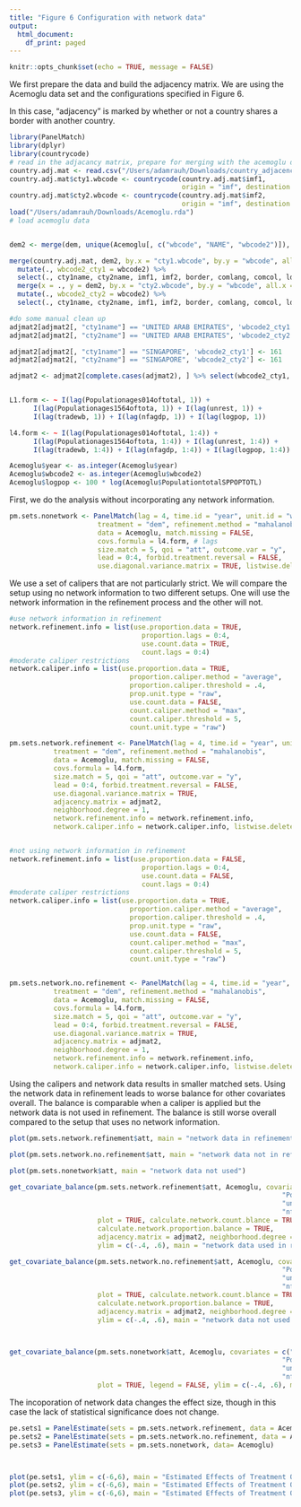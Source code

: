```yaml
---
title: "Figure 6 Configuration with network data"
output:
  html_document:
    df_print: paged
---
```


```r
knitr::opts_chunk$set(echo = TRUE, message = FALSE)
```

We first prepare the data and build the adjacency matrix. We are using the Acemoglu data set and the configurations specified in Figure 6. 

In this case, "adjacency" is marked by whether or not a country shares a border with another country. 
```r
library(PanelMatch)
library(dplyr)
library(countrycode)
# read in the adjacancy matrix, prepare for merging with the acemoglu data
country.adj.mat <- read.csv("/Users/adamrauh/Downloads/country_adjacency.csv")
country.adj.mat$cty1.wbcode <- countrycode(country.adj.mat$imf1, 
                                           origin = "imf", destination ="wb")
country.adj.mat$cty2.wbcode <- countrycode(country.adj.mat$imf2, 
                                           origin = "imf", destination ="wb")
load("/Users/adamrauh/Downloads/Acemoglu.rda")
# load acemoglu data


dem2 <- merge(dem, unique(Acemoglu[, c("wbcode", "NAME", "wbcode2")]), by = "wbcode2", all.x = TRUE) 

merge(country.adj.mat, dem2, by.x = "cty1.wbcode", by.y = "wbcode", all.x = TRUE) %>% 
  mutate(., wbcode2_cty1 = wbcode2) %>% 
  select(., cty1name, cty2name, imf1, imf2, border, comlang, comcol, ldist, wbcode2_cty1, cty1.wbcode, cty2.wbcode) %>% unique() %>%
  merge(x = ., y = dem2, by.x = "cty2.wbcode", by.y = "wbcode", all.x = TRUE) %>% 
  mutate(., wbcode2_cty2 = wbcode2) %>% 
  select(., cty1name, cty2name, imf1, imf2, border, comlang, comcol, ldist, wbcode2_cty1, wbcode2_cty2) %>% unique() -> adjmat2

#do some manual clean up
adjmat2[adjmat2[, "cty1name"] == "UNITED ARAB EMIRATES", 'wbcode2_cty1'] <- 185
adjmat2[adjmat2[, "cty2name"] == "UNITED ARAB EMIRATES", 'wbcode2_cty2'] <- 185

adjmat2[adjmat2[, "cty1name"] == "SINGAPORE", 'wbcode2_cty1'] <- 161
adjmat2[adjmat2[, "cty2name"] == "SINGAPORE", 'wbcode2_cty2'] <- 161

adjmat2 <- adjmat2[complete.cases(adjmat2), ] %>% select(wbcode2_cty1, wbcode2_cty2, border)


L1.form <- ~ I(lag(Populationages014oftotal, 1)) + 
      I(lag(Populationages1564oftota, 1)) + I(lag(unrest, 1)) + 
      I(lag(tradewb, 1)) + I(lag(nfagdp, 1)) + I(lag(logpop, 1))

l4.form <- ~ I(lag(Populationages014oftotal, 1:4)) + 
      I(lag(Populationages1564oftota, 1:4)) + I(lag(unrest, 1:4)) + 
      I(lag(tradewb, 1:4)) + I(lag(nfagdp, 1:4)) + I(lag(logpop, 1:4))

Acemoglu$year <- as.integer(Acemoglu$year)
Acemoglu$wbcode2 <- as.integer(Acemoglu$wbcode2)
Acemoglu$logpop <- 100 * log(Acemoglu$PopulationtotalSPPOPTOTL)
```

First, we do the analysis without incorporating any network information.
```r
pm.sets.nonetwork <- PanelMatch(lag = 4, time.id = "year", unit.id = "wbcode2", 
                      treatment = "dem", refinement.method = "mahalanobis", 
                      data = Acemoglu, match.missing = FALSE, 
                      covs.formula = l4.form, # lags
                      size.match = 5, qoi = "att", outcome.var = "y",
                      lead = 0:4, forbid.treatment.reversal = FALSE, 
                      use.diagonal.variance.matrix = TRUE, listwise.delete = TRUE)
```

We use a set of calipers that are not particularly strict. We will compare the setup using no network information to two different setups. One will use the network information in the refinement process and the other will not.  

```r

#use network information in refinement
network.refinement.info = list(use.proportion.data = TRUE,
                                 proportion.lags = 0:4,
                                 use.count.data = TRUE,
                                 count.lags = 0:4)
#moderate caliper restrictions
network.caliper.info = list(use.proportion.data = TRUE,
                              proportion.caliper.method = "average",
                              proportion.caliper.threshold = .4,
                              prop.unit.type = "raw",
                              use.count.data = FALSE,
                              count.caliper.method = "max",
                              count.caliper.threshold = 5,
                              count.unit.type = "raw")

pm.sets.network.refinement <- PanelMatch(lag = 4, time.id = "year", unit.id = "wbcode2", 
           treatment = "dem", refinement.method = "mahalanobis", 
           data = Acemoglu, match.missing = FALSE, 
           covs.formula = l4.form, 
           size.match = 5, qoi = "att", outcome.var = "y",
           lead = 0:4, forbid.treatment.reversal = FALSE, 
           use.diagonal.variance.matrix = TRUE, 
           adjacency.matrix = adjmat2,
           neighborhood.degree = 1,
           network.refinement.info = network.refinement.info,
           network.caliper.info = network.caliper.info, listwise.delete = TRUE)


#not using network information in refinement
network.refinement.info = list(use.proportion.data = FALSE,
                                 proportion.lags = 0:4,
                                 use.count.data = FALSE,
                                 count.lags = 0:4)
#moderate caliper restrictions
network.caliper.info = list(use.proportion.data = TRUE,
                              proportion.caliper.method = "average",
                              proportion.caliper.threshold = .4,
                              prop.unit.type = "raw",
                              use.count.data = FALSE,
                              count.caliper.method = "max",
                              count.caliper.threshold = 5,
                              count.unit.type = "raw")


pm.sets.network.no.refinement <- PanelMatch(lag = 4, time.id = "year", unit.id = "wbcode2", 
           treatment = "dem", refinement.method = "mahalanobis", 
           data = Acemoglu, match.missing = FALSE, 
           covs.formula = l4.form, 
           size.match = 5, qoi = "att", outcome.var = "y",
           lead = 0:4, forbid.treatment.reversal = FALSE, 
           use.diagonal.variance.matrix = TRUE, 
           adjacency.matrix = adjmat2,
           neighborhood.degree = 1,
           network.refinement.info = network.refinement.info,
           network.caliper.info = network.caliper.info, listwise.delete = TRUE)

```

Using the calipers and network data results in smaller matched sets. Using the network data in refinement leads to worse balance for other covariates overall. The balance is comparable when a caliper is applied but the network data is not used in refinement. The balance is still worse overall compared to the setup that uses no network information. 
```r
plot(pm.sets.network.refinement$att, main = "network data in refinement")
```

```r
plot(pm.sets.network.no.refinement$att, main = "network data not in refinement")
```

```r
plot(pm.sets.nonetwork$att, main = "network data not used")
```


```r
get_covariate_balance(pm.sets.network.refinement$att, Acemoglu, covariates = c("Populationages014oftotal",
                                                                    "Populationages1564oftota",
                                                                    "unrest", "tradewb",
                                                                    "nfagdp", "logpop"), 
                      plot = TRUE, calculate.network.count.blance = TRUE,
                      calculate.network.proportion.balance = TRUE,
                      adjacency.matrix = adjmat2, neighborhood.degree = 1, legend = FALSE,
                      ylim = c(-.4, .6), main = "network data used in refinement")

get_covariate_balance(pm.sets.network.no.refinement$att, Acemoglu, covariates = c("Populationages014oftotal",
                                                                    "Populationages1564oftota",
                                                                    "unrest", "tradewb",
                                                                    "nfagdp", "logpop"), 
                      plot = TRUE, calculate.network.count.blance = TRUE,
                      calculate.network.proportion.balance = TRUE,
                      adjacency.matrix = adjmat2, neighborhood.degree = 1, legend = FALSE,
                      ylim = c(-.4, .6), main = "network data not used in refinement")



get_covariate_balance(pm.sets.nonetwork$att, Acemoglu, covariates = c("Populationages014oftotal",
                                                                    "Populationages1564oftota",
                                                                    "unrest", "tradewb",
                                                                    "nfagdp", "logpop"),
                      plot = TRUE, legend = FALSE, ylim = c(-.4, .6), main = 'no network data used')

```

The incoporation of network data changes the effect size, though in this case the lack of statistical significance does not change.
```r
pe.sets1 = PanelEstimate(sets = pm.sets.network.refinement, data = Acemoglu)
pe.sets2 = PanelEstimate(sets = pm.sets.network.no.refinement, data = Acemoglu)
pe.sets3 = PanelEstimate(sets = pm.sets.nonetwork, data= Acemoglu)



plot(pe.sets1, ylim = c(-6,6), main = "Estimated Effects of Treatment Over Time (network data in refinement))")
plot(pe.sets2, ylim = c(-6,6), main = "Estimated Effects of Treatment Over Time (No network data in refinement)")
plot(pe.sets3, ylim = c(-6,6), main = "Estimated Effects of Treatment Over Time (No network data used)")
```
